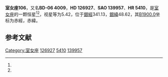 {{Starbox begin
| name = 室女座106
}}
{{Starbox observe
| epoch = [[J2000.0|J2000.0]]
| constell = [[室女座|室女座]]<ref name=SIMBAD>{{cite web
 | url=http://simbad.u-strasbg.fr/simbad/sim-id?Ident=HR+5410
 | title =Pulsating variable Star
 | publisher=Centre de Données astronomiques de Strasbourg
 | work=SIMBAD
 | accessdate=2012-07-13}}</ref><ref name=DATA>{{cite web
 | url=http://vizier.u-strasbg.fr/viz-bin/VizieR-5?-out.add=.&-source=5050&-corr=PK=HR&-out.max=9999&HR=5410
 | title=VizieR Detailed Page
 | accessdate=2012-07-13
 | archive-date=2016-03-04
 | archive-url=https://web.archive.org/web/20160304205046/http://vizier.u-strasbg.fr/viz-bin/VizieR-5?-out.add=.&-source=5050&-corr=PK=HR&-out.max=9999&HR=5410
 | dead-url=no
 }}</ref>
| 星官 = 
| ra = {{RA|14|28|41.7}}<ref name=SIMBAD /><ref name=DATA />
| dec = {{DEC|-6|54|2}}<ref name=SIMBAD /><ref name=DATA />
| appmag_v = 5.42<ref name=SIMBAD /><ref name=DATA />
}}
{{Starbox character
| class = K5III<ref name=SIMBAD /><ref name=DATA />
| b-v = 1.49<ref name=SIMBAD /><ref name=DATA />
| u-b = 1.76<ref name=SIMBAD /><ref name=DATA />
| r-i = <ref name=SIMBAD /><ref name=DATA />
| variable = 
}}
{{Starbox astrometry
| radial_v = 1.76
| prop_mo_ra = -49
| parallax = 
| p_error = 
}}
{{Starbox catalog
| names =BD-06 4009，[[SAO星表|SAO]] 139957，[[HD星表|HD]] 126927，[[HR星表|HR]] 5410}}
{{Starbox reference |Simbad=HR+5410}}
{{Starbox end}}

'''室女座106'''，又名'''BD-06 4009'''，'''HD 126927'''、'''SAO 139957'''、'''HR 5410'''，是[[室女座|室女座]]的一颗恒星<ref name=SIMBAD /><ref name=DATA />，视星等为5.42，位于[[銀道座標系|銀經]]341.13，[[銀道座標系|銀緯]]48.62，其[[B1900.0|B1900.0]]坐标为赤經{{RA|14|23|25.1}}，赤緯{{DEC|-6|48.62|5}}。

== 参考文献 ==
{{reflist}}

{{star-stub}}

{{室女座恒星}}
{{星官|亢宿|4|12}}
[[Category:室女座|Category:室女座]]
[[Category:HD和HDE天體|126927]]
[[Category:HR天體|5410]]
[[Category:SAO天體|139957]]